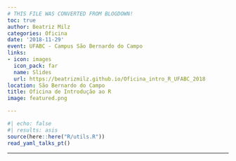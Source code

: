 ```yaml
---
# THIS FILE WAS CONVERTED FROM BLOGDOWN!
toc: true
author: Beatriz Milz
categories: Oficina
date: '2018-11-29'
event: UFABC - Campus São Bernardo do Campo
links:
- icon: images
  icon_pack: far
  name: Slides
  url: https://beatrizmilz.github.io/Oficina_intro_R_UFABC_2018
location: São Bernardo do Campo
title: Oficina de Introdução ao R
image: featured.png

---
```


```r
#| echo: false
#| results: asis
source(here::here("R/utils.R"))
read_yaml_talks_pt()
```


---
